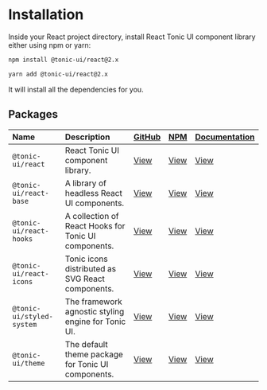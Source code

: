 # Installation

Inside your React project directory, install React Tonic UI component library either using npm or yarn:

```bash
npm install @tonic-ui/react@2.x
```

```bash
yarn add @tonic-ui/react@2.x
```

It will install all the dependencies for you.

## Packages

| Name | Description | [GitHub](https://github.com/trendmicro-frontend/tonic-ui/tree/master/packages) | [NPM](https://www.npmjs.com/settings/tonic-ui/packages) | [Documentation](../getting-started) |
| :--- | :---------- | :----------------------------------------------------------------------------- | :------------------------------------------------------ | :---------------------------------- |
| `@tonic-ui/react` | React Tonic UI component library. | [View](https://github.com/trendmicro-frontend/tonic-ui/tree/master/packages/react) | [View](https://www.npmjs.com/package/@tonic-ui/react) | [View](../components) |
| `@tonic-ui/react-base` | A library of headless React UI components. | [View](https://github.com/trendmicro-frontend/tonic-ui/tree/master/packages/react-base) | [View](https://www.npmjs.com/package/@tonic-ui/react-base) | [View](../base) |
| `@tonic-ui/react-hooks` | A collection of React Hooks for Tonic UI components. | [View](https://github.com/trendmicro-frontend/tonic-ui/tree/master/packages/react-hooks) | [View](https://www.npmjs.com/package/@tonic-ui/react-hooks) | [View](../hooks) |
| `@tonic-ui/react-icons` | Tonic icons distributed as SVG React components. | [View](https://github.com/trendmicro-frontend/tonic-ui/tree/master/packages/react-icons) | [View](https://www.npmjs.com/package/@tonic-ui/react-icons) | [View](../icons) |
| `@tonic-ui/styled-system` | The framework agnostic styling engine for Tonic UI. | [View](https://github.com/trendmicro-frontend/tonic-ui/tree/master/packages/styled-system) | [View](https://www.npmjs.com/package/@tonic-ui/styled-system) | [View](../styled-system) |
| `@tonic-ui/theme` | The default theme package for Tonic UI components. | [View](https://github.com/trendmicro-frontend/tonic-ui/tree/master/packages/theme) | [View](https://www.npmjs.com/package/@tonic-ui/theme) | [View](../theme) |
